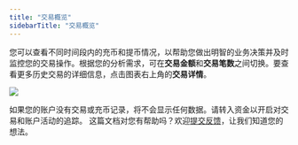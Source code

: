 ```yaml
---
title: "交易概览"
sidebarTitle: "交易概览"
---
```


您可以查看不同时间段内的充币和提币情况，以帮助您做出明智的业务决策并及时监控您的交易操作。根据您的分析需求，可在**交易金额**和**交易笔数**之间切换。要查看更多历史交易的详细信息，点击图表右上角的**交易详情**。

 <img src="/cn/images/dashboard/transaction-overview.svg" className="screenshot_modal"/>

<Note>如果您的账户没有交易或充币记录，将不会显示任何数据。请转入资金以开启对交易和账户活动的追踪。</Note>
<Tip>这篇文档对您有帮助吗？欢迎[提交反馈](https://forms.zohopublic.com/cobo/form/DocumentFeedbackForm/formperma/QvLOhxJv1_JMsJ-1dleZ8Itb_7rzN-LtgvsDdxosoVI)，让我们知道您的想法。</Tip>